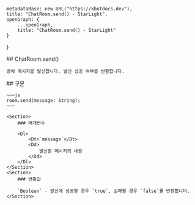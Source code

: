 
    metadataBase: new URL("https://kbotdocs.dev"),
    title: "ChatRoom.send() - StarLight",
    openGraph: {
        ...openGraph,
        title: "ChatRoom.send() - StarLight"
    }
}

<Section>
    ## ChatRoom.send()

    방에 메시지를 발신합니다. 발신 성공 여부를 반환합니다.
</Section>
<Section>
    ## 구문

    ~~~js
    room.send(message: String);
    ~~~

    <Section>
        ### 매개변수

        <Dl>
            <Dt>`message`</Dt>
            <Dd>
                발신할 메시지의 내용
            </Dd>
        </Dl>
    </Section>
    <Section>
        ### 반환값

        `Boolean` - 발신에 성공할 경우 `true`, 실패할 경우 `false`를 반환합니다.
    </Section>
</Section>